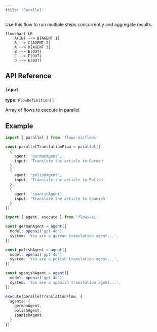 ```yaml
---
title: 'Parallel'
---
```



Use this flow to run multiple steps concurrently and aggregate results.

```mermaid
flowchart LR
    A(IN) --> B[AGENT 1]
    A --> C[AGENT 2]
    A --> D[AGENT 3]
    B --> E(OUT)
    C --> E(OUT)
    D --> E(OUT)
```

## API Reference

### `input`

**type:** `FlowDefinition[]`

Array of flows to execute in parallel.

## Example

```ts collapse={18-52}
import { parallel } from 'flows-ai/flows'

const parallelTranslationFlow = parallel([
  {
    agent: 'germanAgent',
    input: 'Translate the article to German'
  },
  {
    agent: 'polishAgent',
    input: 'Translate the article to Polish'
  },
  {
    agent: 'spanishAgent',
    input: 'Translate the article to Spanish'
  }
])

import { agent, execute } from 'flows-ai'

const germanAgent = agent({
  model: openai('gpt-4o'),
  system: 'You are a german translation agent...',
})

const polishAgent = agent({
  model: openai('gpt-4o'),
  system: 'You are a polish translation agent...',
})

const spanishAgent = agent({
  model: openai('gpt-4o'),
  system: 'You are a spanish translation agent...',
})

execute(parallelTranslationFlow, {
  agents: {
    germanAgent,
    polishAgent,
    spanishAgent
  }
})
```
